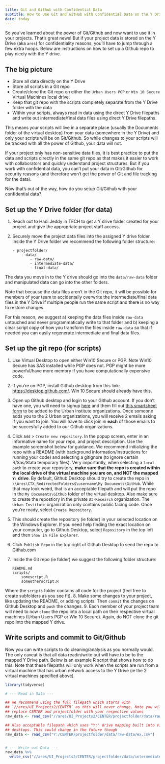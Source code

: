 ```yaml
---
title: Git and Github with Confidential Data 
subtitle: How to Use Git and GitHub with Confidential Data on the Y Drive (Ares Drive) 
date: today
---
```


So you've learned about the power of Git/Github and now want to use it in your projects. That's great news! But if your project data is stored on the Y Drive (aka `ares`) for confidentiality reasons, you'll have to jump through a few extra hoops. Below are instructions on how to set up a Github repo to play nicely with the Y drive.

## The big picture
-   Store all data directly on the Y Drive
-   Store all scripts in a Git repo
-   Create/clone the Git repo on either the `Urban Users PGP` or `Win 10 Secure` Virtual Machines local drive. 
-   Keep that git repo with the scripts completely separate from the Y Drive folder with the data
-   Within your scripts, always read in data using the direct Y Drive
    filepaths and write out intermediate/final data files using direct Y
    Drive filepaths.

This means your scripts will live in a separate place (usually the Documents folder of the virtual desktop) from your data (somewhere in the Y Drive) and only your scripts will be on Git/Github. So while changes to your scripts will be tracked with all the power of Github, your data will not. 

If your project only has non-sensitive data files, it is best practice to put the data and scripts directly in the same git repo as that makes it easier to work with collaborators and quickly understand project structures. But if you work with confidential data, you can't put your data in Git/Github for security reasons (and therefore won't get the power of Git and file tracking for the data).

Now that's out of the way, how do you setup Git/Github with your confidential data?

## Set up the Y Drive folder (for data)

1)  Reach out to Hadi Jeddy in TECH to get a Y drive folder created for
    your project and give the appropriate project staff access.

2)  Securely move the project data files into the assigned Y drive
    folder. Inside the Y Drive folder we recommend the following folder
    structure:

    ```
    - projectfolder/
        - data/
            - raw-data/
            - intermediate-data/
            - final-data/
    ```

The data you move in to the Y drive should go into the `data/raw-data` folder and manipulated data can go into the other folders.

Note that because the data files aren't in the Git repo,  it will be possible for members of your team to accidentally overwrite the intermediate/final data files in the Y Drive if multiple people run the same script and there is no way to restore changes. 

For this reason, we suggest a) keeping the data files inside `raw-data` untouched and never programmatically write to that folder and b) keeping a clear script copy of how you transform the files inside `raw-data` so that if needed you can easily regenerate intermediate and final data files.


## Set up the git repo (for scripts)

1. Use Virtual Desktop to open either Win10 Secure or PGP. Note Win10 Secure has SAS installed while PGP does not. PGP might be more powerful/have more memory if you have computationally expensive code.
2. If you're on PGP, install Github desktop from this link: <https://desktop.github.com/>. Win 10 Secure should already have this. 
3. Open up Github desktop and login to your Github account. If you don't have one, you will need to signup [here](https://github.com/join) and them fill out [this smartsheet form](https://github.com/join) to be added to the Urban Institute organizations. Once someone adds you to the 2 Urban organizations, you will receive 2 emails asking if you want to join. You will have to click join in **each** of those emails to be succesfully added to our Github organizations.
4. Click `Add` \> `Create new repository`. In the popup screen, enter in an informative name for your repo, and project description. Use the example screenshot below for guidance. We recommend initializing the repo with a README (with background information/instructions for running your code) and selecting a gitignore (to ignore certain R/Sas/Stata temporary files). Very importantly, when selecting a `local path` to create your repository, **make sure that the repo is created within the local drive of the virtual machine you are on, and NOT the mapped `Y:` drive**. By default, Github Desktop should try to create the repo in `\\Ares\CTX_RedirectedFolders$\username\My Documents\GitHub`. While that may look weird, that is an acceptable filepath and will put the repo in the `My Documents\Github` folder of the virtual desktop. Also make sure to create the repostiory in the private `UI-Research` organization. The  `Urban Institute` organization only contains public facing code. Once you're ready, select `Create Repository`.
5. This should create the repository (ie folder) in your selected location on the Windows Explorer. If you need help finding the exact location on your computer, go to Github Desktop, select `Repository` in the top left and then `Show in File Explorer`.
6. Click `Publish Repo` in the top right of Github Desktop to send the repo to Github.com
7. Inside the Git repo (ie folder) we suggest the following folder structure:

    ```
    README.md
    scripts/
        somescript.R
        someotherscript.R
    ```

Where the `scripts` folder contains all code for the project (feel free to create subfolders as you see fit).
8. Make some changes to your project, like updating the README, or adding scripts. Then `commit` the changes on Github Desktop and `push` the changes.
9. Each member of your project team will need to now `clone` the repo into a local path on their respective virtual machines (Urban Users PGP or Win 10 Secure). Again, do NOT clone the git repo into the mapped Y drive.

## Write scripts and commit to Git/Github 

Now you can write scripts to do cleaning/analysis as you normally would. The only caveat is that all data readin/write out will have to be to the mapped Y Drive path. Below is an example R script that shows how to do this. Note that these filepaths will only work when the scripts are run from a virtual machine that has urban network access to the Y Drive (ie the 2 virtual machines specified above).

```r
library(tidyverse)

# --- Read in Data ---

## We recommend using the full filepath which starts with
## `//ares/UI_Projects2/CENTER` as this will never change. Note you will need to
## replace CENTER and projectfolder with your respective values
raw_data <- read_csv("//ares/UI_Projects2/CENTER/projectfolder/data/raw-data/ex.csv")

## Also acceptable filepath which uses "Y:" drive mapping built into virtual
## desktops. This could change in the future though
raw_data <- read_csv("Y:/CENTER/projectfolder/data/raw-data/ex.csv")


# --- Write out Data ---
raw_data %>%
  write_csv("//ares/UI_Projects2/CENTER/projectfolder/data/intermediate-data/ex-cleaned.csv")
```
